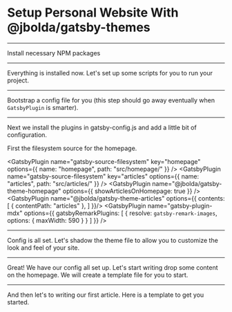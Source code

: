 # Setup Personal Website With @jbolda/gatsby-themes

---

Install necessary NPM packages

<NPMPackage name="@jbolda/gatsby-theme-articles" />
<NPMPackage name="@jbolda/gatsby-theme-homepage" />
<NPMPackage name="@jbolda/gatsby-theme-layout" />
<NPMPackage name="@mdx-js/mdx" />
<NPMPackage name="gatsby" />
<NPMPackage name="gatsby-image" />
<NPMPackage name="gatsby-plugin-mdx" />
<NPMPackage name="gatsby-plugin-netlify" />
<NPMPackage name="gatsby-plugin-react-helmet" />
<NPMPackage name="gatsby-plugin-sharp" />
<NPMPackage name="gatsby-plugin-theme-ui" />
<NPMPackage name="gatsby-remark-images" />
<NPMPackage name="gatsby-source-filesystem" />
<NPMPackage name="gatsby-transformer-sharp" />
<NPMPackage name="react" />
<NPMPackage name="react-dom" />
<NPMPackage name="react-helmet" />
<NPMPackage name="theme-ui" />

---

Everything is installed now. Let's set up some scripts for you to run your project.

<NPMScript name="develop" command="gatsby develop" />
<NPMScript name="dev:hard" command="gatsby clean && gatsby develop" />
<NPMScript name="build" command="gatsby build" />
<NPMScript name="build:hard" command="gatsby clean && gatsby build" />

---

Bootstrap a config file for you (this step should go away eventually when `GatsbyPlugin` is smarter).

<File
 path="gatsby-config.js"
 content="https://raw.githubusercontent.com/jbolda/gatsby-theme/feat/recipes/recipes/personal/gatsby-config.js"
/>

---

Next we install the plugins in gatsby-config.js and add a little bit of configuration.

First the filesystem source for the homepage.

<GatsbyPlugin
    name="gatsby-source-filesystem"
    key="homepage"
    options={{
        name: "homepage",
        path: "src/homepage/"
    }} />
<GatsbyPlugin
    name="gatsby-source-filesystem"
    key="articles"
    options={{
        name: "articles",
        path: "src/articles/"
    }} />
<GatsbyPlugin name="gatsby-plugin-theme-ui" />
<GatsbyPlugin name="gatsby-plugin-sharp" />
<GatsbyPlugin name="gatsby-transformer-sharp" />
<GatsbyPlugin name="@jbolda/gatsby-theme-homepage"
    options={{ showArticlesOnHomepage: true }} />
<GatsbyPlugin name="@jbolda/gatsby-theme-articles" options={{
    contents: [
          { contentPath: "articles" },
        ]
    }}/>
<GatsbyPlugin name="gatsby-plugin-mdx" options={{
    gatsbyRemarkPlugins: [
        {
            resolve: `gatsby-remark-images`,
            options: {
                maxWidth: 590
            }
        }
    ]
    }} />
<GatsbyPlugin name="gatsby-plugin-react-helmet" />
<GatsbyPlugin name="gatsby-plugin-netlify" />

---

Config is all set. Let's shadow the theme file to allow you to customize the look and feel of your site.

<GatsbyShadowFile theme="gatsby-plugin-theme-ui" path="src/index.js" />

---

Great! We have our config all set up. Let's start writing drop some content on the homepage. We will create a template file for you to start.

<File
 path="src/homepage/landing.mdx"
 content="https://raw.githubusercontent.com/jbolda/gatsby-theme/feat/recipes/recipes/personal/homepage-landing.mdx"
/>
<File
 path="src/homepage/about.mdx"
 content="https://raw.githubusercontent.com/jbolda/gatsby-theme/feat/recipes/recipes/personal/homepage-about.mdx"
/>

---

And then let's to writing our first article. Here is a template to get you started.

<File
 path="src/articles/0001-my-first-article/index.mdx"
 content="./article-template.mdx"
/>
